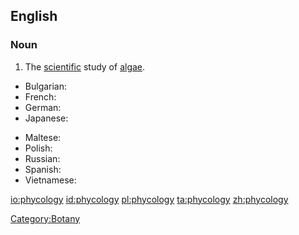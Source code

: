 ==English==
{{wikipedia}}
===Noun===
{{en-noun|-}}

# The [[scientific]] study of [[algae]].

{{trans-top|the study}}
* Bulgarian: {{t|bg|алгология|sc=Cyrl}}
* French: {{t+|fr|phycologie}}
* German: {{t+|de|Ficologie|f}}
* Japanese: {{t-|ja||tr=|sc=Jpan}}
{{trans-mid}}
* Maltese: {{t|mt||m|xs=Maltese}}
* Polish: {{t+|pl||f}}
* Russian: {{t|ru|альгология||m|sc=Cyrl}}
* Spanish: {{t|es|ficología|f}}
* Vietnamese: {{t+|vi|thuộc tảo|xs=Vietnamese}}
{{trans-bottom}}
[[Category:Botany]]

[[io:phycology]]
[[id:phycology]]
[[pl:phycology]]
[[ta:phycology]]
[[zh:phycology]]